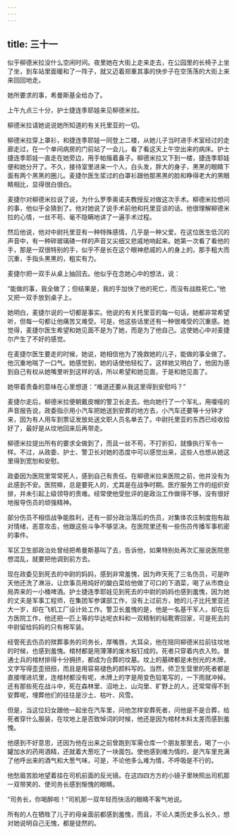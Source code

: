 ```yaml
---
---
---
```

title: 三十一
---



似乎柳德米拉没什么空闲时间。夜里她在大街上走来走去，在公园里的长椅子上坐了坐，到车站里面暖和了一阵子，就又迈着郑重其事的快步子在空荡荡的大街上来来回回地走。

她所要求的事，希曼斯基全给办了。

上午九点三十分，护士捷连季耶娃来见柳德米拉。

柳德米拉请她说说她所知道的有关托里亚的一切。

柳德米拉穿上罩衫，和捷连季耶娃一同登上二楼，从她儿子当时进手术室经过的走廊走过，在一个单间病房的门前站了一会儿，看了看这天上午空出来的病床。护士捷连季耶娃一直走在她旁边，用手帕揩着鼻子。柳德米拉又下到一楼，捷连季耶娃便和她分开了。不久，接待室里进来一个人，白头发，胖大的身子，黑黑的眼睛下面有两个黑黑的圈儿。麦捷尔医生浆过的白罩衫跟他那黑黑的脸和睁得老大的黑眼睛相比，显得很白很白。

麦捷尔对柳德米拉说了说，为什么罗季奥诺夫教授反对做这次手术。柳德米拉想问的事，他似乎全猜到了。他对她说了说手术前他和托里亚谈的话。他很理解柳德米拉的心情，一丝不苟、毫不隐瞒地讲了一遍手术过程。

然后他说，他对中尉托里亚有一种特殊感情，几乎是一种父爱。在这位医生低沉的声音中，有一种碎玻璃碴一样的声音又尖细又悲戚地响起来。她第一次看了看他的手，那是一双很特别的手，似乎不是长在这个眼神悲戚的人的身上的。那手粗大而沉重，手指头黑黑的，粗实有力。

麦捷尔把一双手从桌上抽回去。他似乎在念她心中的想法，说：

“能做的事，我全做了；但结果是，我的手加快了他的死亡，而没有战胜死亡。”他又把一双手放到桌子上。

她明白，麦捷尔说的一切都是事实。他说的有关托里亚的每一句话，她都非常希望听，但每一句都让他痛苦又难受。可是，他这些话里还有一种很难受的沉重感。她觉得，麦捷尔医生希望和她见面不是为了她，而是为了他自己。这使她心中对麦捷尔产生了不好的感觉。

在麦捷尔医生要走的时候，她说，她相信他为了挽救她的儿子，能做的事全做了。他沉重地喘了一口气。她感觉到，她的话使他轻松了。这样她又明白了，他因为感到自己有权从她嘴里听到这样的话，所以希望和她见面，于是和她见面了。

她带着责备的意味在心里想道：“难道还要从我这里得到安慰吗？”

麦捷尔走后，柳德米拉便朝戴皮帽的警卫长走去。他向她行了一个军礼，用嗄哑的声音报告说，政委指示用小汽车把她送到安葬的地方去，小汽车还要等十分钟才来，因为有人用车到票证发放处送文职人员名单去了。中尉托里亚的东西已经收拾好了，最好是从坟地回来后再带走。

柳德米拉提出所有的要求全做到了，而且一丝不苟，不打折扣，就像执行军令一样。不过，从政委、护士、警卫长对她的态度中可以感觉出来，这些人也想从她这里得到宽恕和安慰。

政委因为医院里常常死人，感到自己有责任。在柳德米拉来医院之前，他并没有为此感到不安。医院嘛，总是要死人的，尤其是在战争时期。医疗服务工作的组织安排，并未引起上级领导的责难。经常使他受批评的是政治工作做得不够，没有很好地报导伤员的顽强精神。

部分伤员不相信战争能胜利，还有一部分政治落后的伤员，对集体农庄制度抱有敌对情绪，恶意攻击，他跟这些斗争不够坚决。在医院里还有一些伤员传播军事机密的事件。

军区卫生部政治处曾经把希曼斯基叫了去，告诉他，如果特别处再次汇报说医院思想混乱，就要把他调到前方去。

现在政委见到死去的中尉的妈妈，感到非常羞愧，因为昨天死了三名伤员，可是昨天他还洗了淋浴，让炊事员用炖好的酸白菜给他做了可口的下酒菜，喝了从市商业局弄来的一小桶啤酒。护士捷连季耶娃见到死去的中尉的妈妈也感到羞愧，因为她的丈夫是军事工程师，在集团军参谋部工作，没有上过前方，她的儿子比托里亚还大一岁，却在飞机工厂设计处工作。警卫长羞愧的是，他是一名基干军人，却在后方医院工作，他还把一匹上等的华达呢衣料和一双精制的毡靴寄回家，可是死去的中尉留给妈妈的只有棉军装。

经管死去伤员的殡葬事务的司务长，厚嘴唇，大耳朵，他在陪同柳德米拉前往坟地的时候，也感到羞愧。棺材都是用薄薄的废木板钉成的。死者只穿着内衣入殓。普通士兵的棺材排得十分拥挤，都成为合葬的坟墓。坟上的墓碑都是未刨光的木牌，文字写得歪歪扭扭，而且是用容易褪色的颜料写的。当然，师卫生营里的死者都是直接埋进坑里，连棺材都没有呢，木牌上的字是用变色铅笔写的，一下雨就冲掉。还有那些死在战斗中，死在森林里、沼地上、山沟里、旷野上的人，还常常得不到安葬呢，埋葬他们的往往是沙土、枯叶、风雪。

但是，当这位妇女跟他一起坐在汽车里，问他怎样安葬死者，问他是不是合葬，给死者穿什么服装，在坟地上是否致悼词的时候，他还是因为棺材木料太差而感到羞愧。

他感到不好意思，还因为他在出来之前曾跑到军需仓库一个朋友那里去，喝了一小罐加水的药用酒精，还就着大葱吃了一块面包。使他感到难为情的，是汽车里充满了他呼出来的酒气和大葱气味，可是，不论他多么难为情，不呼吸是不行的。

他愁眉苦脸地望着挂在司机前面的反光镜。在这四四方方的小镜子里映照出司机那一双带笑的、使司务长感到惭愧的眼睛。

“司务长，你喝醉啦！”司机那一双年轻而快活的眼睛不客气地说。

所有的人在牺牲了儿子的母亲面前都感到羞愧，而且，不论人类历史多么长久，想对她说明自己无愧，都是徒然的。